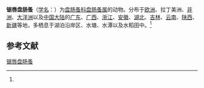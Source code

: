 {{Speciesbox
| name = 锯唇盘肠蚤
| status = 
| status_system = 
| image = 
| genus = Chydorus
| species = barroisi
| authority = (Richard, 1894)<ref name='id12407'>{{cite web| url =http://www.bioinfo.cn/db05/BjdwSpecies.php?action=view&id=12407| title =锯唇盘肠蚤| work =《中国动物物种编目数据库》| publisher =中国科学院微生物研究所| author =中国科学院动物研究所| accessdate =2009-04-28| deadurl =yes| archiveurl =https://web.archive.org/web/20160305055351/http://www.bioinfo.cn/db05/BjdwSpecies.php?action=view&id=12407| archivedate =2016-03-05}}</ref>
}}

'''锯唇盘肠蚤'''（[[学名|学名]]：{{lang|la|''Chydorus barroisi''}}）为[[盘肠蚤科|盘肠蚤科]][[盘肠蚤属|盘肠蚤属]]的动物。分布于[[欧洲|欧洲]]、拉丁美洲、[[非洲|非洲]]、[[大洋洲|大洋洲]]以及[[中国大陆|中国大陆]]的[[广东|广东]]、[[广西|广西]]、[[浙江|浙江]]、[[安徽|安徽]]、[[湖北|湖北]]、[[吉林|吉林]]、[[云南|云南]]、[[陕西|陕西]]、[[新疆|新疆]]等地，多栖息于湖泊沿岸区、水塘、水潭以及水稻田中。<ref name='id12407'/>

== 参考文献 ==
{{reflist}}

{{Wikispecies|Chydorus barroisi}}
{{Taxonbar|from=Q4562976}}

[[Category:盘肠蚤属|锯唇盘肠蚤]]


{{节肢动物小作品}}